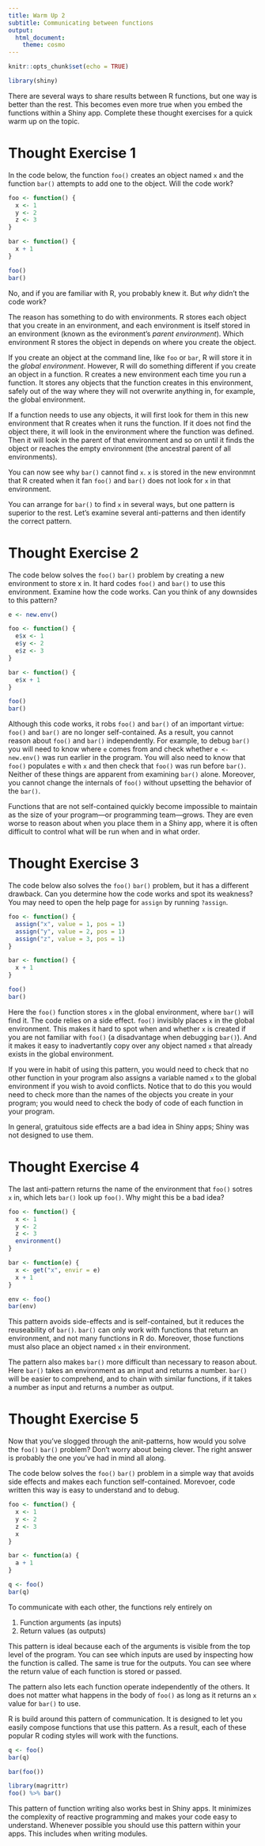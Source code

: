 ```yaml
---
title: Warm Up 2
subtitle: Communicating between functions
output: 
  html_document:
    theme: cosmo
---
```


```r
knitr::opts_chunk$set(echo = TRUE)
```

```r
library(shiny)
```


There are several ways to share results between R functions, but one way is better than the rest. This becomes even more true when you embed the functions within a Shiny app. Complete these thought exercises for a quick warm up on the topic.

# Thought Exercise 1

In the code below, the function `foo()` creates an object named `x` and the function `bar()` attempts to add one to the object. Will the code work?

```r
foo <- function() {
  x <- 1
  y <- 2
  z <- 3
}

bar <- function() {
  x + 1
}

foo()
bar()
```

No, and if you are familiar with R, you probably knew it. But *why* didn't the code work?

The reason has something to do with environments. R stores each object that you create in an environment, and each environment is itself stored in an environment (known as the evironment's _parent environment_). Which environment R stores the object in depends on where you create the object.

If you create an object at the command line, like `foo` or `bar`, R will store it in the _global environment_. However, R will do something different if you create an object in a function. R creates a new environment each time you run a function. It stores any objects that the function creates in this environment, safely out of the way where they will not overwrite anything in, for example, the global environment.

If a function needs to use any objects, it will first look for them in this new environment that R creates when it runs the function. If it does not find the object there, it will look in the environment where the function was defined. Then it will look in the parent of that environment and so on until it finds the object or reaches the empty environment (the ancestral parent of all environments).

You can now see why `bar()` cannot find `x`. `x` is stored in the new environmnt that R created when it fan `foo()` and `bar()` does not look for `x` in that environment.

You can arrange for `bar()` to find `x` in several ways, but one pattern is superior to the rest. Let's examine several anti-patterns and then identify the correct pattern.

# Thought Exercise 2

The code below solves the `foo()` `bar()` problem by creating a new environment to store x in. It hard codes `foo()` and `bar()` to use this environment. Examine how the code works. Can you think of any downsides to this pattern?

```r
e <- new.env()

foo <- function() {
  e$x <- 1
  e$y <- 2
  e$z <- 3
}

bar <- function() {
  e$x + 1
}

foo()
bar()
```

Although this code works, it robs `foo()` and `bar()` of an important virtue: `foo()` and `bar()` are no longer self-contained. As a result, you cannot reason about `foo()` and `bar()` independently. For example, to debug `bar()` you will need to know where `e` comes from and check whether `e <- new.env()` was run earlier in the program. You will also need to know that `foo()` populates `e` with `x` and then check that `foo()` was run before `bar()`. Neither of these things are apparent from examining `bar()` alone. Moreover, you cannot change the internals of `foo()` without upsetting the behavior of the `bar()`.

Functions that are not self-contained quickly become impossible to maintain as the size of your program---or programming team---grows. They are even worse to reason about when you place them in a Shiny app, where it is often difficult to control what will be run when and in what order.

# Thought Exercise 3

The code below also solves the `foo()` `bar()` problem, but it has a different drawback. Can you determine how the code works and spot its weakness? You may need to open the help page for `assign` by running `?assign`.

```r
foo <- function() {
  assign("x", value = 1, pos = 1)
  assign("y", value = 2, pos = 1)
  assign("z", value = 3, pos = 1)
}

bar <- function() {
  x + 1
}

foo()
bar()
```

Here the `foo()` function stores `x` in the global environment, where `bar()` will find it. The code relies on a side effect. `foo()` invisibly places `x` in the global environment. This makes it hard to spot when and whether `x` is created if you are not familiar with `foo()` (a disadvantage when debugging `bar()`). And it makes it easy to inadvertantly copy over any object named `x` that already exists in the global environment. 

If you were in habit of using this pattern, you would need to check that no other function in your program also assigns a variable named `x` to the global environment if you wish to avoid conflicts. Notice that to do this you would need to check more than the names of the objects you create in your program; you would need to check the body of code of each function in your program.

In general, gratuitous side effects are a bad idea in Shiny apps; Shiny was not designed to use them.

# Thought Exercise 4

The last anti-pattern returns the name of the environment that `foo()` sotres `x` in, which lets `bar()` look up `foo()`. Why might this be a bad idea?

```r
foo <- function() {
  x <- 1
  y <- 2
  z <- 3
  environment()
}

bar <- function(e) {
  x <- get("x", envir = e)
  x + 1
}

env <- foo()
bar(env)
```

This pattern avoids side-effects and is self-contained, but it reduces the reuseability of `bar()`. `bar()` can only work with functions that return an environment, and not many functions in R do. Moreover, those functions must also place an object named `x` in their environment.

The pattern also makes `bar()` more difficult than necessary to reason about. Here `bar()` takes an environment as an input and returns a number. `bar()` will be easier to comprehend, and to chain with similar functions, if it takes a number as input and returns a number as output.

# Thought Exercise 5

Now that you've slogged through the anit-patterns, how would you solve the `foo()` `bar()` problem? Don't worry about being clever. The right answer is probably the one you've had in mind all along.

The code below solves the `foo()` `bar()` problem in a simple way that avoids side effects and makes each function self-contained. Morevoer, code written this way is easy to understand and to debug.

```r
foo <- function() {
  x <- 1
  y <- 2
  z <- 3
  x
}

bar <- function(a) {
  a + 1
}

q <- foo()
bar(q)
```

To communicate with each other, the functions rely entirely on 

1. Function arguments (as inputs)
2. Return values (as outputs)

This pattern is ideal because each of the arguments is visible from the top level of the program. You can see which inputs are used by inspecting how the function is called. The same is true for the outputs. You can see where the return value of each function is stored or passed.

The pattern also lets each function operate independently of the others. It does not matter what happens in the body of `foo()` as long as it returns an `x` value for `bar()` to use.

R is build around this pattern of communication. It is designed to let you easily compose functions that use this pattern. As a result, each of these popular R coding styles will work with the functions.

```r
q <- foo()
bar(q)

bar(foo())

library(magrittr)
foo() %>% bar()
```

This pattern of function writing also works best in Shiny apps. It minimizes the complexity of reactive programming and makes your code easy to understand. Whenever possible you should use this pattern within your apps. This includes when writing modules.
